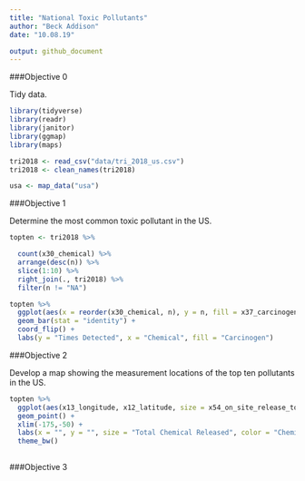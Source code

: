 ```yaml
---
title: "National Toxic Pollutants"
author: "Beck Addison"
date: "10.08.19"

output: github_document
---
```


###Objective 0

Tidy data.

```r
library(tidyverse)
library(readr)
library(janitor)
library(ggmap)
library(maps)

tri2018 <- read_csv("data/tri_2018_us.csv")
tri2018 <- clean_names(tri2018)

usa <- map_data("usa")
```
###Objective 1

Determine the most common toxic pollutant in the US.

```r
topten <- tri2018 %>%

  count(x30_chemical) %>%
  arrange(desc(n)) %>%
  slice(1:10) %>%
  right_join(., tri2018) %>%
  filter(n != "NA")

topten %>%
  ggplot(aes(x = reorder(x30_chemical, n), y = n, fill = x37_carcinogen)) +
  geom_bar(stat = "identity") +
  coord_flip() +
  labs(y = "Times Detected", x = "Chemical", fill = "Carcinogen")
```

###Objective 2

Develop a map showing the measurement locations of the top ten pollutants in the US.

```r

topten %>%
  ggplot(aes(x13_longitude, x12_latitude, size = x54_on_site_release_total, color = x30_chemical)) +
  geom_point() +
  xlim(-175,-50) +
  labs(x = "", y = "", size = "Total Chemical Released", color = "Chemical") +
  theme_bw()
  
```


###Objective 3
```r

```


